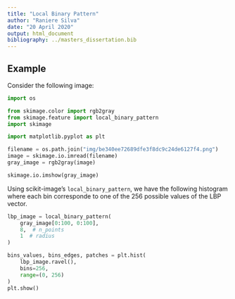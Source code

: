 ```yaml
---
title: "Local Binary Pattern"
author: "Raniere Silva"
date: "20 April 2020"
output: html_document
bibliography: ../masters_dissertation.bib
---
```


## Example

Consider the following image:

```python
import os

from skimage.color import rgb2gray
from skimage.feature import local_binary_pattern
import skimage

import matplotlib.pyplot as plt

filename = os.path.join("img/be340ee72689dfe3f8dc9c24de6127f4.png")
image = skimage.io.imread(filename)
gray_image = rgb2gray(image)

skimage.io.imshow(gray_image)
```

Using
scikit-image's `local_binary_pattern`,
we have the following histogram
where each bin corresponde
to one of the 256 possible values
of the LBP vector.

```python
lbp_image = local_binary_pattern(
    gray_image[0:100, 0:100],
    8,  # n_points
    1  # radius
)

bins_values, bins_edges, patches = plt.hist(
    lbp_image.ravel(),
    bins=256,
    range=(0, 256)
)
plt.show()
```